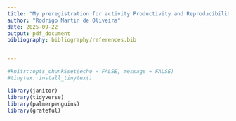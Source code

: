 ```yaml
---
title: "My preregistration for activity Productivity and Reproducibility in Ecology and Evolution"
author: "Rodrigo Martin de Oliveira"
date: 2025-09-22
output: pdf_document
bibliography: bibliography/references.bib


---
```


```r
#knitr::opts_chunk$set(echo = FALSE, message = FALSE)
#tinytex::install_tinytex()
```

```r
library(janitor)
library(tidyverse)
library(palmerpenguins)
library(grateful)
```


